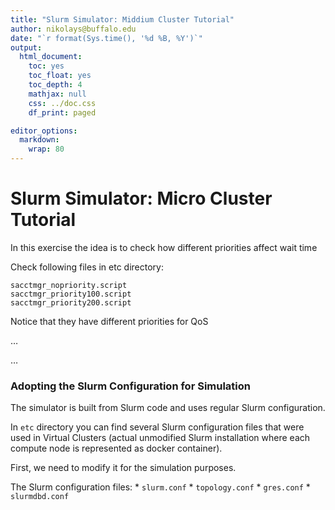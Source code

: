 ---
title: "Slurm Simulator: Middium Cluster Tutorial"
author: nikolays@buffalo.edu
date: "`r format(Sys.time(), '%d %B, %Y')`"
output:
  html_document:
    toc: yes
    toc_float: yes
    toc_depth: 4
    mathjax: null
    css: ../doc.css
    df_print: paged

editor_options:
  markdown:
    wrap: 80
---

# Slurm Simulator: Micro Cluster Tutorial

In this exercise the idea is to check how different priorities affect wait time

Check following files in etc directory:
```
sacctmgr_nopriority.script
sacctmgr_priority100.script
sacctmgr_priority200.script
```
Notice that they have different priorities for QoS

...



...


### Adopting the Slurm Configuration for Simulation

The simulator is built from Slurm code and uses regular Slurm configuration.

In `etc` directory you can find several Slurm configuration files that were used in Virtual Clusters (actual unmodified Slurm installation where each compute node is represented as docker container).

First, we need to modify it for the simulation purposes.

The Slurm configuration files:
* `slurm.conf`
* `topology.conf`
* `gres.conf`
* `slurmdbd.conf`